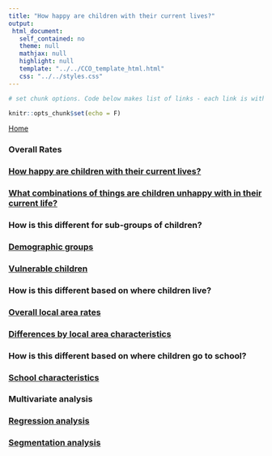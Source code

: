 ```yaml
---
title: "How happy are children with their current lives?"
output: 
 html_document: 
   self_contained: no
   theme: null
   mathjax: null
   highlight: null
   template: "../../CCO_template_html.html"
   css: "../../styles.css"
---
```


```r
# set chunk options. Code below makes list of links - each link is within <div class="topic_navList"></div> tags

knitr::opts_chunk$set(echo = F)
```

<a href="../../index.html">Home</a></li>

<h3>Overall Rates</h3>

<div class="topic_navList">
<a class="meta_navList_link" href="9-17_happy_overall.html">
<h3 class="list_header">How happy are children with their current lives?</h3></a>
</div>

<div class="topic_navList">
<a class="meta_navList_link" href="9-17_happy_combs.html">
<h3 class="list_header">What combinations of things are children unhappy with in their current life?</h3></a>
</div>

<h3>How is this different for sub-groups of children?</h3>

<div class="topic_navList">
<a class="meta_navList_link" href="9-17_happy_child_chars.html">
<h3 class="list_header">Demographic groups</h3></a>
</div>

<div class="topic_navList">
<a class="meta_navList_link" href="9-17_happy_disad.html">
<h3 class="list_header">Vulnerable children</h3></a>
</div>

<h3>How is this different based on where children live?</h3>

<div class="topic_navList">
<a class="meta_navList_link" href="9-17_happy_map.html">
<h3 class="list_header">Overall local area rates</h3></a>
</div>

<div class="topic_navList">
<a class="meta_navList_link" href="9-17_happy_area_chars.html">
<h3 class="list_header">Differences by local area characteristics</h3></a>
</div>

<h3>How is this different based on where children go to school?</h3>

<div class="topic_navList">
<a class="meta_navList_link" href="9-17_happy_school.html">
<h3 class="list_header">School characteristics</h3></a>
</div>

<h3>Multivariate analysis</h3>

<div class="topic_navList">
<a class="meta_navList_link" href="9-17_happy_regression.html">
<h3 class="list_header">Regression analysis</h3></a>
</div>

<div class="topic_navList">
<a class="meta_navList_link" href="9-17_happy_segmentation.html">
<h3 class="list_header">Segmentation analysis</h3></a>